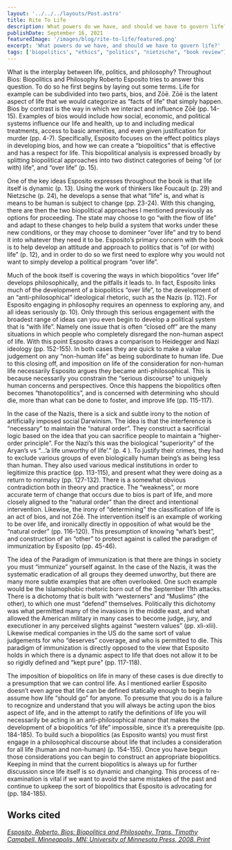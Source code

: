 ---
layout: '../../../layouts/Post.astro'
title: Rite To Life
description: What powers do we have, and should we have to govern life?
publishDate: September 16, 2021
featuredImage: '/images/blog/rite-to-life/featured.png'
excerpt: 'What powers do we have, and should we have to govern life?'
tags: ['biopolitics', "ethics", "politics", "nietzsche", "book review"]
---

What is the interplay between life, politics, and philosophy? Throughout Bios: Biopolitics and Philosophy Roberto Esposito tries to answer this question. To do so he first begins by laying out some terms. Life for example can be subdivided into two parts, bios, and Zōē. Zōē is the latent aspect of life that we would categorize as “facts of life” that simply happen. Bios by contrast is the way in which we interact and influence Zōē (pp. 14-15). Examples of bios would include how social, economic, and political systems influence our life and health, up to and including medical treatments, access to basic amenities, and even given justification for murder (pp. 4-7). Specifically, Esposito focuses on the effect politics plays in developing bios, and how we can create a “biopolitics” that is effective and has a respect for life. This biopolitical analysis is expressed broadly by splitting biopolitical approaches into two distinct categories of being “of (or with) life”, and “over life” (p. 15). 

One of the key ideas Esposito expresses throughout the book is that life itself is dynamic (p. 13). Using the work of thinkers like Foucault (p. 29) and Nietzsche (p. 24), he develops a sense that what “life” is, and what is means to be human is subject to change (pp. 23-24). With this changing, there are then the two biopolitical approaches I mentioned previously as options for proceeding. The state may choose to go “with the flow of life” and adapt to these changes to help build a system that works under these new conditions, or they may choose to domineer “over life” and try to bend it into whatever they need it to be. Esposito’s primary concern with the book is to help develop an attitude and approach to politics that is “of (or with) life” (p. 12), and in order to do so we first need to explore why you would not want to simply develop a political program “over life”. 

Much of the book itself is covering the ways in which biopolitics “over life” develops philosophically, and the pitfalls it leads to. In fact, Esposito links much of the development of a biopolitics “over life”, to the development of an “anti-philosophical” ideological rhetoric, such as the Nazis (p. 112). For Esposito engaging in philosophy requires an openness to exploring any, and all ideas seriously (p. 10). Only through this serious engagement with the broadest range of ideas can you even begin to develop a political system that is “with life”. Namely one issue that is often “closed off” are the many situations in which people who completely disregard the non-human aspect of life. With this point Esposito draws a comparison to Heidegger and Nazi ideology (pp. 152-155). In both cases they are quick to make a value judgement on any “non-human life” as being subordinate to human life. Due to this closing off, and imposition on life of the consideration for non-human life necessarily Esposito argues they became anti-philosophical. This is because necessarily you constrain the “serious discourse” to uniquely human concerns and perspectives. Once this happens the biopolitics often becomes “thanotopolitics”, and is concerned with determining who should die, more than what can be done to foster, and improve life (pp. 115-117). 

In the case of the Nazis, there is a sick and subtle irony to the notion of artificially imposed social Darwinism. The idea is that the interference is “necessary” to maintain the “natural order”. They construct a sacrificial logic based on the idea that you can sacrifice people to maintain a “higher-order principle”. For the Nazi’s this was the biological “superiority” of the Aryan’s vs “…’a life unworthy of life’.” (p. 4 ). To justify their crimes, they had to exclude various groups of even biologically human being’s as being less than human. They also used various medical institutions in order to legitimize this practice (pp. 113-115), and present what they were doing as a return to normalcy (pp. 127-132). There is a somewhat obvious contradiction both in theory and practice. The “weakness”, or more accurate term of change that occurs due to bios is part of life, and more closely aligned to the “natural order” than the direct and intentional intervention. Likewise, the irony of “determining” the classification of life is an act of bios, and not Zōē. The intervention itself is an example of working to be over life, and ironically directly in opposition of what would be the “natural order” (pp. 116-120). This presumption of knowing “what’s best”, and construction of an “other” to protect against is called the paradigm of immunization by Esposito (pp. 45-46).

The idea of the Paradigm of immunization is that there are things in society you must “immunize” yourself against. In the case of the Nazis, it was the systematic eradication of all groups they deemed unworthy, but there are many more subtle examples that are often overlooked. One such example would be the Islamophobic rhetoric born out of the September 11th attacks. There is a dichotomy that is built with “westerners” and “Muslims” (the other), to which one must “defend” themselves. Politically this dichotomy was what permitted many of the invasions in the middle east, and what allowed the American military in many cases to become judge, jury, and executioner in any perceived slights against “western values” (pp. xli-xlii). Likewise medical companies in the US do the same sort of value judgements for who “deserves” coverage, and who is permitted to die. This paradigm of immunization is directly opposed to the view that Esposito holds in which there is a dynamic aspect to life that does not allow it to be so rigidly defined and “kept pure” (pp. 117-118). 

The imposition of biopolitics on life in many of these cases is due directly to a presumption that we can control life. As I mentioned earlier Esposito doesn’t even agree that life can be defined statically enough to begin to assume how life “should go” for anyone. To presume that you do is a failure to recognize and understand that you will always be acting upon the bios aspect of life, and in the attempt to ratify the definitions of life you will necessarily be acting in an anti-philosophical manor that makes the development of a biopolitics “of life” impossible, since it’s a prerequisite (pp. 184-185). To build such a biopolitics (as Esposito wants) you must first engage in a philosophical discourse about life that includes a consideration for all life (human and non-human) (p. 154-155). Once you have begun those considerations you can begin to construct an appropriate biopolitics. Keeping in mind that the current biopolitics is always up for further discussion since life itself is so dynamic and changing. This process of re-examination is vital if we want to avoid the same mistakes of the past and continue to upkeep the sort of biopolitics that Esposito is advocating for (pp. 184-185).

## Works cited 

[*Esposito, Roberto. Bios: Biopolitics and Philosophy. Trans. Timothy Campbell. Minneapolis, MN: University of Minnesota Press, 2008. Print*](https://isbnsearch.org/isbn/9780816649907)